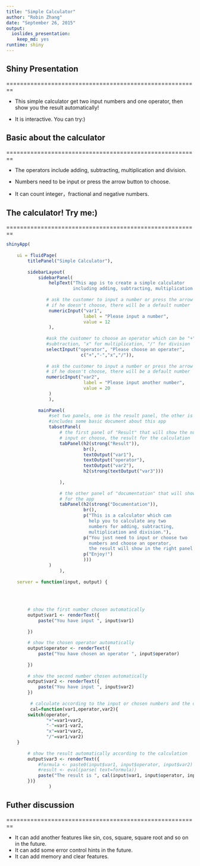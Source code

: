 ```yaml
---
title: "Simple Calculator"
author: "Robin Zhang"
date: "September 26, 2015"
output:
  ioslides_presentation:
    keep_md: yes
runtime: shiny
---
```

## Shiny Presentation

========================================================

- This simple calculator get two input numbers and one operator, then show you the result automatically!

- It is interactive. You can try:)

## Basic about the calculator

========================================================

- The operators include adding, subtracting, multiplication and division.

- Numbers need to be input or press the arrow button to choose.

- It can count integer，fractional and negative numbers.


## The calculator! Try me:)

========================================================
```r
shinyApp(
    
    ui = fluidPage(
        titlePanel("Simple Calculator"),
        
        sidebarLayout(
            sidebarPanel(
                helpText("This app is to create a simple calculator 
                         including adding, subtracting, multiplication and division!"),
                
               # ask the customer to input a number or press the arrow button to get a number
               # if he doesn't choose, there will be a default number
                numericInput("var1", 
                             label = "Please input a number",
                             value = 12
                ),
               
               #ask the customer to choose an operator which can be "+" for addition, "-"for       
               #subtraction, "x" for multiplication, "/" for division 
               selectInput("operator", "Please choose an operater",
                            c("+","-","x","/")),
                 
               # ask the customer to input a number or press the arrow button to get a number
               # if he doesn't choose, there will be a default number 
               numericInput("var2", 
                             label = "Please input another number",
                             value = 20
                )
                ),
            
            mainPanel(
                #set two panels, one is the result panel, the other is documentation that 
                #includes some basic document about this app
                tabsetPanel(
                    # the first panel of "Result" that will show the numbers the customer has
                    # input or choose, the result for the calculation
                    tabPanel(h2(strong("Result")),
                             br(),
                             textOutput("var1"),
                             textOutput("operator"),
                             textOutput("var2"),
                             h2(strong(textOutput("var3"))) 
                             
                    ),
                    
                    # the other panel of "documentation" that will show some basic instruction
                    # for the app
                    tabPanel(h2(strong("Documentation")),
                             br(),
                             p("This is a calculator which can 
                               help you to calculate any two 
                               numbers for adding, subtracting, 
                               multiplication and division."),
                             p("You just need to input or choose two 
                               numbers and choose an operator,
                               the result will show in the right panel automatically."),
                             p("Enjoy!")
                             )))
                )
                    ),
    
    server = function(input, output) {
        
       
        
        
        # show the first number chosen automatically
        output$var1 <- renderText({ 
            paste("You have input ", input$var1)
            
        })
        
        # show the chosen operator automatically
        output$operator <- renderText({ 
            paste("You have chosen an operator ", input$operator)
            
        })
        
        # show the second number chosen automatically
        output$var2 <- renderText({ 
            paste("You have input ", input$var2)
        })
        
         # calculate according to the input or chosen numbers and the operator
         cal=function(var1,operator,var2){
        switch(operator,
               "+"=var1+var2,
               "-"=var1-var2,
               "x"=var1*var2,
               "/"=var1/var2)
    }
        
        # show the result automatically according to the calculation
        output$var3 <- renderText({ 
            #formula <- paste0(input$var1, input$operator, input$var2)
            #result <- eval(parse( text=formula))
            paste("The result is ", cal(input$var1, input$operator, input$var2))
        })}
                )
```

## Futher discussion

========================================================

- It can add another features like sin, cos, square, square root and so on in the future.
- It can add some error control hints in the future.
- It can add memory and clear features.
 



